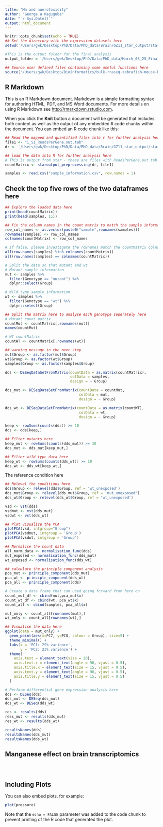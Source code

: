 ```yaml
---
title: "Mn and nuerotoxicity"
author: "George W Kagugube"
date: "`r Sys.Date()`"
output: html_document
---
```


```r
knitr::opts_chunk$set(echo = TRUE)
## Set the directory with the expression datasets here 
setwd('/Users/gwk/Desktop/PhD/Data/PhD_data/Brain/GZ11_star_output/star')

#This is the output folder for the final analysis
output_folder = '/Users/gwk/Desktop/PhD/Data/PhD_data/March_03_25_Final_Analysis/DGE_Files/21_04_25/'

## Source user defined files containing some useful functions here
source("/Users/gwk/Desktop/Bioinformatics/bulk-rnaseq-zebrafish-mouse-human/scripts/functionsneededforanalysis.R")
```

## R Markdown

This is an R Markdown document. Markdown is a simple formatting syntax for authoring HTML, PDF, and MS Word documents. For more details on using R Markdown see <http://rmarkdown.rstudio.com>.

When you click the **Knit** button a document will be generated that includes both content as well as the output of any embedded R code chunks within the document. You can embed an R code chunk like this:

```r
## Read the mapped and quantified files into r for further analysis here 
file1 <- "1_S1_ReadsPerGene.out.tab"
dr <- '/Users/gwk/Desktop/PhD/Data/PhD_data/Brain/GZ11_star_output/star'

## load the data into R for further analysis here 
# This is output from star - these are files with ReadsPerGene.out.tab
countMatrix <- staroutput_preprocessing(dr, file1)

samples <- read.csv("sample_information.csv", row.names = 1)
```
## Check the top five rows of the two dataframes here
```r

## Explore the loaded data here
print(head(countMatrix))
print(head(samples, 15))

## Fix the column names in the count matrix to match the sample information rownames
row_col_names <- as.vector(paste0("sample",rownames(samples)))
rownames(samples) <- row_col_names
colnames(countMatrix) <- row_col_names
```
```r
# if false, please investigate the rownames match the countMatrix colnames
all(row.names(samples) %in% colnames(countMatrix))
all(row.names(samples) == colnames(countMatrix))
```

```r
# Split the data so that mutant and wt 
# Mutant sample information
mut <- samples %>%
  filter(Genotype == "mutant") %>%
  dplyr::select(Group)

# Wild type sample information
wt <- samples %>%
  filter(Genotype == "wt") %>%
  dplyr::select(Group) 

## Split the matrix here to analyse each genotype seperately here
# Mutant count matrix
countMut <- countMatrix[,rownames(mut)]
names(countMut)

# WT countMatrix
countWT <- countMatrix[,rownames(wt)]

```

```r
## warning message in the next step
mut$Group <- as.factor(mut$Group)
wt$Group <- as.factor(wt$Group)
samples$Group <- as.factor(samples$Group)
```

```r
dds <- DESeqDataSetFromMatrix(countData = as.matrix(countMatrix),
                              colData = samples,
                              design = ~ Group)

dds_mut <- DESeqDataSetFromMatrix(countData = countMut,
                                  colData = mut,
                                  design = ~ Group)

dds_wt <- DESeqDataSetFromMatrix(countData = as.matrix(countWT),
                                  colData = wt,
                                  design = ~ Group)
```

```r
keep <- rowSums(counts(dds)) >= 10
dds <- dds[keep,]

## Filter mutants here
keep_mut <- rowSums(counts(dds_mut)) >= 10
dds_mut <- dds_mut[keep_mut,]

## Filter wild type data here
keep_wt <- rowSums(counts(dds_wt)) >= 10
dds_wt <- dds_wt[keep_wt,]
```

The reference condition here
```r
## Relevel the conditions here
dds$Group <- relevel(dds$Group, ref = 'wt_unexposed')
dds_mut$Group <- relevel(dds_mut$Group, ref = 'mut_unexposed')
dds_wt$Group <- relevel(dds_wt$Group, ref = 'wt_unexposed')
```

```r
vsd <- vst(dds)
vsdmut <- vst(dds_mut)
vsdwt <- vst(dds_wt)

```

```r
## Plot visualise the PCA
plotPCA(vsd, intgroup="Group")
plotPCA(vsdmut, intgroup = 'Group')
plotPCA(vsdwt, intgroup = 'Group')
```

```r
## Normalise the count data
all_norm_data <- normalisation_func(dds)
mut_exposed <- normalisation_func(dds_mut)
wt_exposed <- normalisation_func(dds_wt)
```

```r
## calculate the principle component analysis
pca_mut <- principle_component(dds_mut)
pca_wt <- principle_component(dds_wt)
pca_all <- principle_component(dds)
```

```r
# Create a data frame that can used going forward from here on 
count_mut_df <- cbind(mut,pca_mut$x)
count_wt_df <- cbind(wt, pca_wt$x)
count_all <- cbind(samples, pca_all$x)
```

```r
mut_only <- count_all[rownames(mut),]
wt_only <- count_all[rownames(wt),]
```

```r
## Visualise the data here 
ggplot(data = mut_only) +
  geom_point(aes(x=PC7, y=PC8, colour = Group), size=5) +
  theme_minimal() +
  labs(x = 'PC1: 29% variance',
       y = 'PC2: 23% varience') +
  theme(
    axis.text = element_text(size = 20),
    axis.text.x = element_text(angle = 90, vjust = 0.5),
    axis.title.x = element_text(size = 15, vjust = 0.5),
    axis.text.y = element_text(angle = 90, vjust = 0.5),
    axis.title.y = element_text(size = 15, vjust = 0.5)
  )
```

```r

# Perform differential gene expression analysis here
dds <- DESeq(dds)
dds_mut <- DESeq(dds_mut)
dds_wt <- DESeq(dds_wt)
```

```r
res <- results(dds)
ress_mut <- results(dds_mut)
res_wt <- results(dds_wt)
```

```r
resultsNames(dds)
resultsNames(dds_mut)
resultsNames(dds_wt)
```
## Manganese effect on brain transcriptomics

```r

```

```r

```

```r

```




## Including Plots

You can also embed plots, for example:

```r
plot(pressure)
```

Note that the `echo = FALSE` parameter was added to the code chunk to prevent printing of the R code that generated the plot.
